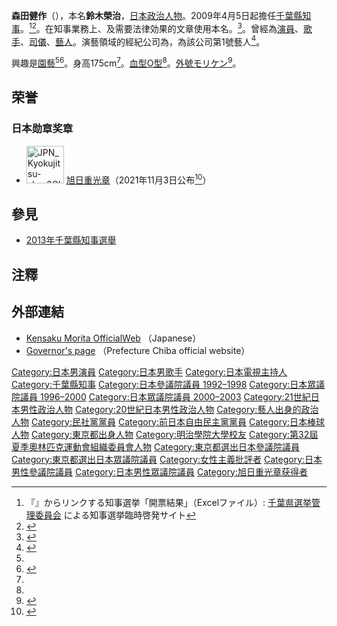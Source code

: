 {{Infobox Officeholder
| name  = 森田健作<small>（鈴木榮治）</small>
| original_name = もりた けんさく<small>（すずき えいじ）</small>
| native_name_lang = 
| image =   
| imagesize = 
| country = {{JPN}}
| office = {{flagicon|Chiba}}第18-20任民選[[千葉縣知事|千葉縣知事]]
| term_start =  2009年4月5日
| term_end = 2021年4月4日
| predecessor ={{link-ja|堂本曉子|堂本暁子}}
| successor = {{link-ja|熊谷俊人|熊谷俊人}}
| office2 = {{JPN}}[[眾議院_(日本)|眾議院]]議員
|term_start2  = 1998年3月30日
|term_end2   = 2003年10月10日
|predecessor2 = {{link-ja|新井将敬|新井将敬}}（補選）
|successor2   = {{link-ja|中西一善|中西一善}}
|constituency2= [[東京都第4區|東京都第4區]]
| office3 = {{JPN}}[[參議院_(日本)|參議院]]議員
|term_start3  = 1992年7月27日
|term_end3   = 1998年7月25日
|predecessor3 = 
|successor3   = 
|constituency3= [[東京都選舉區|東京都選舉區]]
| birth_date = {{birth date and age|1949|12|16}}
| birth_place = {{JPN}}[[東京都|東京都]][[大田区|大田区]][[久原|久原]]
| native_place = 
| parents = 
| relatives = 
| spouse = 
| party = （[[無党籍|無党籍]]→）<br />（[[民社党_(日本)|民社党]]→）<br />（[[自由民主党_(日本)|自由民主党]]→）<br />無黨籍
| alma_mater   = [[明治學院大學|明治學院大學]]法學部肄業
| occupation=[[演員|演員]]、[[歌手|歌手]]、[[司儀|司儀]]、[[藝人|藝人]]
| website      =  [http://www.mori-ken.jp/ 官方網站]
|module={{藝人
|类型=男藝人
|embed=yes
|活躍年代=1969年至今
|代表作=《[[惑星大戰爭|惑星大戰爭]]》
|唱片公司=[[RCA唱片|RCA唱片]]
|經紀公司={{link-ja|太陽音樂|サンミュージックプロダクション}}
|IMDb=0605717
}}
}}

'''森田健作'''（{{bd|1949年|12月16日|||Morita Kensaku}}），本名'''鈴木榮治'''，[[日本|日本]][[政治人物|政治人物]]。2009年4月5日起擔任[[千葉縣知事|千葉縣知事]]。<ref name="県選管臨時-2009速報"><!--常設サイトに開票結果が載ったら差し替え。-->『{{Cite news |url=http://www.chibaken-senkan.jp/sokuhou/sokuhou_main.html |title=投開票速報について |publisher=千葉県選挙管理委員会 |date=2009-03-15 |archiveurl=https://web.archive.org/web/20090327011708/http://www.chibaken-senkan.jp/sokuhou/sokuhou_main.html |archivedate=2009-03-27 |accessdate=2013-11-09 |deadurl=yes }}』からリンクする知事選挙「開票結果」（Excelファイル）: [http://www.pref.chiba.lg.jp/senkan/index.html 千葉県選挙管理委員会] {{Wayback|url=http://www.pref.chiba.lg.jp/senkan/index.html |date=20160816174451 }}による知事選挙臨時啓発サイト</ref><ref name="県選管-2009選挙">{{Cite news|url=http://www.pref.chiba.lg.jp/senkan/chiba/election2009.html |title=平成21年中に予定される選挙 |publisher=千葉県選挙管理委員会 |date=2009-04-21 |archiveurl=https://web.archive.org/web/20090502103042/http://www.pref.chiba.lg.jp/senkan/chiba/election2009.html |archivedate=2009-05-02 |accessdate=2013-11-09 |deadurl=yes }}</ref>。在知事業務上、及需要法律効果的文章使用本名。<ref>{{Cite web |url=http://www.pref.chiba.lg.jp/seihou/chijishitsu/shimei/index.html |title=知事の氏名の表記について／千葉県 |accessdate=2016-08-14 |archive-date=2016-08-03 |archive-url=https://web.archive.org/web/20160803051429/http://www.pref.chiba.lg.jp/seihou/chijishitsu/shimei/index.html |dead-url=no }}</ref>。曾經為[[演員|演員]]、[[歌手|歌手]]、[[司儀|司儀]]、[[藝人|藝人]]。演藝領域的經紀公司為{{link-ja|Sun Music製作|サンミュージックプロダクション|Sun Music}}，為該公司第1號藝人<ref>{{Cite news|url=http://jisin.jp/serial/エンタメ/エンタメ/22963|title=俺が事務所を救う！ベッキー騒動に立ち上がった“あの大物”|publisher=[[女性自身|女性自身]]|date=2016-02-11|accessdate=2016-02-12|archive-url=https://web.archive.org/web/20160423104055/http://jisin.jp/serial/%E3%82%A8%E3%83%B3%E3%82%BF%E3%83%A1/%E3%82%A8%E3%83%B3%E3%82%BF%E3%83%A1/22963|archive-date=2016-04-23|dead-url=yes}}</ref>。

興趣是[[園藝|園藝]]<ref name="profile"/><ref name="sunmusic">{{Cite web |url=http://www.sunmusic.org/profile/morita_kensaku.html |title=森田健作 Sun Music Group Official Web Site |accessdate=2016-08-14 |archive-date=2016-07-27 |archive-url=https://web.archive.org/web/20160727175745/http://www.sunmusic.org/profile/morita_kensaku.html |dead-url=no }}</ref>。身高175cm<ref name="sunmusic"/>。[[血型|血型]][[O型|O型]]<ref name="sunmusic"/>。[[外號|外號]]モリケン<ref name="profile">{{cite press release
 | title = 知事プロフィール
 | publisher = [[千葉県|千葉県]]
 | url = http://www.pref.chiba.lg.jp/chiji/chijishitsu/profile.html
 | accessdate = 2012-12-20
 | archive-date = 2012-12-10
 | archive-url = https://web.archive.org/web/20121210062355/http://www.pref.chiba.lg.jp/chiji/chijishitsu/profile.html
 | dead-url = no
 }}</ref>。

==荣誉==
===日本勋章奖章===
* [[File:JPN_Kyokujitsu-sho_2Class_BAR.svg|60px]] [[旭日章|旭日重光章]]（2021年11月3日公布<ref>{{ja}}{{cite web |url=https://www8.cao.go.jp/shokun/hatsurei/r03aki/meibo_jokun/kyokujitsu-jukosho.pdf |title=令和3年秋の叙勲受章者名簿 重光章受章者 |publisher=[[内阁府|内阁府]] |date=2021-11-03 |accessdate=2021-11-18 |archive-date=2021-11-18 |archive-url=https://web.archive.org/web/20211118055258/https://www8.cao.go.jp/shokun/hatsurei/r03aki/meibo_jokun/kyokujitsu-jukosho.pdf |dead-url=no }}</ref>）

== 參見 ==
* [[2013年千葉縣知事選舉|2013年千葉縣知事選舉]]

== 注釋 ==
{{reflist}}

== 外部連結 ==
* [http://www.mori-ken.jp/ Kensaku Morita OfficialWeb] {{Wayback|url=http://www.mori-ken.jp/ |date=20160815043339 }}（Japanese）
* [https://www.pref.chiba.lg.jp/cate/kt/goannnai/chijishitsu/index.html Governor's page] {{Wayback|url=https://www.pref.chiba.lg.jp/cate/kt/goannnai/chijishitsu/index.html |date=20190901111636 }}（Prefecture Chiba official website）

{{千葉縣知事}}
{{DEFAULTSORT:Morita Kensaku}}
[[Category:日本男演員|Category:日本男演員]]
[[Category:日本男歌手|Category:日本男歌手]]
[[Category:日本電視主持人|Category:日本電視主持人]]
[[Category:千葉縣知事|Category:千葉縣知事]]
[[Category:日本參議院議員_1992–1998|Category:日本參議院議員 1992–1998]]
[[Category:日本眾議院議員_1996–2000|Category:日本眾議院議員 1996–2000]]
[[Category:日本眾議院議員_2000–2003|Category:日本眾議院議員 2000–2003]]
[[Category:21世紀日本男性政治人物|Category:21世紀日本男性政治人物]]
[[Category:20世紀日本男性政治人物|Category:20世紀日本男性政治人物]]
[[Category:藝人出身的政治人物|Category:藝人出身的政治人物]]
[[Category:民社黨黨員|Category:民社黨黨員]]
[[Category:前日本自由民主黨黨員|Category:前日本自由民主黨黨員]]
[[Category:日本棒球人物|Category:日本棒球人物]]
[[Category:東京都出身人物|Category:東京都出身人物]]
[[Category:明治學院大學校友|Category:明治學院大學校友]]
[[Category:第32屆夏季奧林匹克運動會組織委員會人物|Category:第32屆夏季奧林匹克運動會組織委員會人物]]
[[Category:東京都選出日本參議院議員|Category:東京都選出日本參議院議員]]
[[Category:東京都選出日本眾議院議員|Category:東京都選出日本眾議院議員]]
[[Category:女性主義批評者|Category:女性主義批評者]]
[[Category:日本男性參議院議員|Category:日本男性參議院議員]]
[[Category:日本男性眾議院議員|Category:日本男性眾議院議員]]
[[Category:旭日重光章获得者|Category:旭日重光章获得者]]